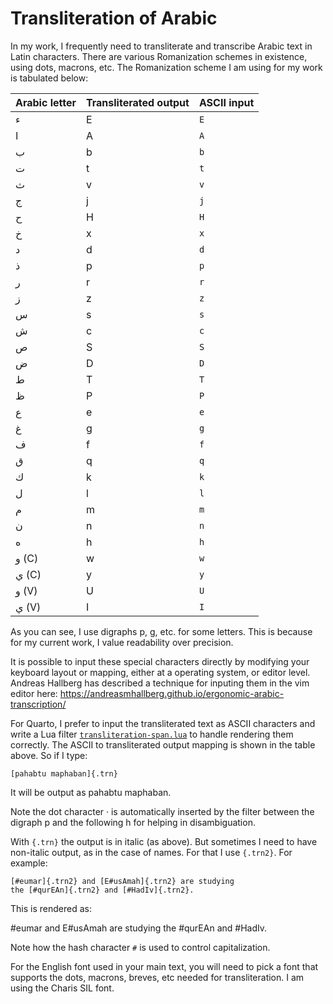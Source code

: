 # Transliteration of Arabic 

In my work, I frequently need to transliterate and transcribe Arabic text in Latin characters.
There are various Romanization schemes in existence, using dots, macrons, etc.
The Romanization scheme I am using for my work is tabulated below:

| Arabic letter | Transliterated output | ASCII input |
|:--|:--|:--|
|[ء]{.ar}    | [E]{.trn2} | `E`|
|[ا]{.ar}    | [A]{.trn2} | `A`|
|[ب]{.ar}    | [b]{.trn2} | `b`|
|[ت]{.ar}    | [t]{.trn2} | `t`|
|[ث]{.ar}    | [v]{.trn2} | `v`|
|[ج]{.ar}    | [j]{.trn2} | `j`|
|[ح]{.ar}    | [H]{.trn2} | `H`|
|[خ]{.ar}    | [x]{.trn2} | `x`|
|[د]{.ar}    | [d]{.trn2} | `d`|
|[ذ]{.ar}    | [p]{.trn2} | `p`|
|[ر]{.ar}    | [r]{.trn2} | `r`|
|[ز]{.ar}    | [z]{.trn2} | `z`|
|[س]{.ar}    | [s]{.trn2} | `s`|
|[ش]{.ar}    | [c]{.trn2} | `c`|
|[ص]{.ar}    | [S]{.trn2} | `S`|
|[ض]{.ar}    | [D]{.trn2} | `D`|
|[ط]{.ar}    | [T]{.trn2} | `T`|
|[ظ]{.ar}    | [P]{.trn2} | `P`|
|[ع]{.ar}    | [e]{.trn2} | `e`|
|[غ]{.ar}    | [g]{.trn2} | `g`|
|[ف]{.ar}    | [f]{.trn2} | `f`|
|[ق]{.ar}    | [q]{.trn2} | `q`|
|[ك]{.ar}    | [k]{.trn2} | `k`|
|[ل]{.ar}    | [l]{.trn2} | `l`|
|[م]{.ar}    | [m]{.trn2} | `m`|
|[ن]{.ar}    | [n]{.trn2} | `n`|
|[ه]{.ar}    | [h]{.trn2} | `h`|
|[و]{.ar} (C)| [w]{.trn2} | `w`|
|[ي]{.ar} (C)| [y]{.trn2} | `y`|
|[و]{.ar} (V)| [U]{.trn2} | `U`|
|[ي]{.ar} (V)| [I]{.trn2} | `I`|

As you can see, I use digraphs [p]{.trn}, [g]{.trn}, etc. for some letters.
This is because for my current work, I value readability over precision.

It is possible to input these special characters directly by modifying your keyboard layout or mapping, either at a operating system, or editor level.
Andreas Hallberg has described a technique for inputing them in the vim editor here:
<https://andreasmhallberg.github.io/ergonomic-arabic-transcription/>

For Quarto, I prefer to input the transliterated text as ASCII characters and write a Lua filter 
[`transliteration-span.lua`](https://github.com/adamiturabi/quarto-arabic-mwe/blob/main/_extensions/arabic-support/transliteration-span.lua)
to handle rendering them correctly. The ASCII to transliterated output mapping is shown in the table above. So if I type:

```
[pahabtu maphaban]{.trn}
```

It will be output as 
[pahabtu maphaban]{.trn}.

Note the dot character · is automatically inserted by the filter between the digraph [p]{.trn} and the following [h]{.trn} for helping in disambiguation.

With `{.trn}` the output is in italic (as above).
But sometimes I need to have non-italic output, as in the case of names. For that I use `{.trn2}`. For example:

```
[#eumar]{.trn2} and [E#usAmah]{.trn2} are studying 
the [#qurEAn]{.trn2} and [#HadIv]{.trn2}.
```

This is rendered as:

[#eumar]{.trn2} and [E#usAmah]{.trn2} are studying the [#qurEAn]{.trn2} and [#HadIv]{.trn2}.

Note how the hash character `#` is used to control capitalization.

For the English font used in your main text, you will need to pick a font that supports the dots, macrons, breves, etc needed for transliteration. I am using the Charis SIL font.

